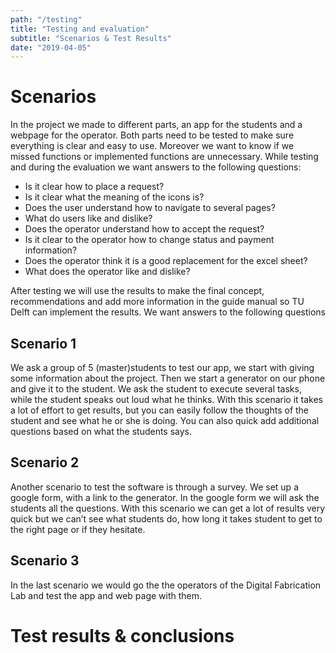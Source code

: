 ```yaml
---
path: "/testing"
title: "Testing and evaluation"
subtitle: "Scenarios & Test Results"
date: "2019-04-05"
---
```


# Scenarios

In the project we made to different parts, an app for the students and a webpage for the operator. Both parts need to be tested to make sure everything is clear and easy to use. Moreover we want to know if we missed functions or implemented functions are unnecessary. While testing and during the evaluation we want answers to the following questions:

- Is it clear how to place a request?
- Is it clear what the meaning of the icons is?
- Does the user understand how to navigate to several pages?
- What do users like and dislike?
- Does the operator understand how to accept the request?
- Is it clear to the operator how to change status and payment information?
- Does the operator think it is a good replacement for the excel sheet?
- What does the operator like and dislike?

After testing we will use the results to make the final concept, recommendations and add more information in the guide manual so TU Delft can implement the results. We want answers to the following questions

## Scenario 1

We ask a group of 5 (master)students to test our app, we start with giving some information about the project. Then we start a generator on our phone and give it to the student. We ask the student to execute several tasks, while the student speaks out loud what he thinks. With this scenario it takes a lot of effort to get results, but you can easily follow the thoughts of the student and see what he or she is doing. You can also quick add additional questions based on what the students says.

## Scenario 2

Another scenario to test the software is through a survey. We set up a google form, with a link to the generator. In the google form we will ask the students all the questions. With this scenario we can get a lot of results very quick but we can’t see what students do, how long it takes student to get to the right page or if they hesitate.

## Scenario 3

In the last scenario we would go the the operators of the Digital Fabrication Lab and test the app and web page with them.

# Test results & conclusions

